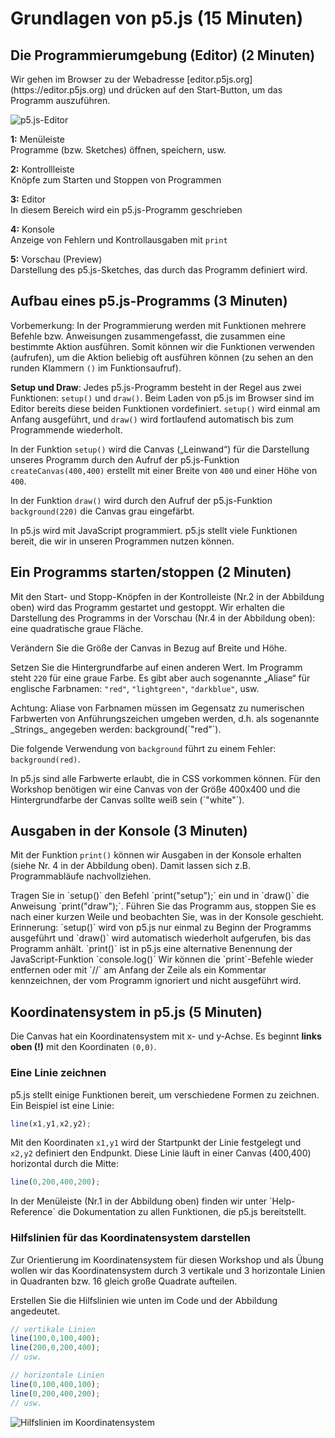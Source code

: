 
# Grundlagen von p5.js (15 Minuten)

## Die Programmierumgebung (Editor) (2 Minuten)

<Callout type="info" emoji="👨🏻‍💻">
Wir gehen im Browser zu der Webadresse [editor.p5js.org](https://editor.p5js.org) und drücken auf den Start-Button, um das Programm auszuführen.
</Callout>

![p5.js-Editor](/images/kennenlerntag/editor-p5js.png)

**1:** Menüleiste <br/> 
Programme (bzw. Sketches) öffnen, speichern, usw.

**2:** Kontrollleiste <br/>
Knöpfe zum Starten und Stoppen von Programmen

**3:** Editor <br/>
In diesem Bereich wird ein p5.js-Programm geschrieben

**4:** Konsole <br/>
Anzeige von Fehlern und Kontrollausgaben mit `print`

**5:** Vorschau (Preview) <br/>
Darstellung des p5.js-Sketches, das durch das Programm definiert wird.


## Aufbau eines p5.js-Programms (3 Minuten)

Vorbemerkung: In der Programmierung werden mit Funktionen mehrere Befehle bzw. Anweisungen zusammengefasst, die zusammen eine bestimmte Aktion ausführen. Somit können wir die Funktionen verwenden (aufrufen), um die Aktion beliebig oft ausführen können (zu sehen an den runden Klammern `()` im Funktionsaufruf). 

**Setup und Draw**: Jedes p5.js-Programm besteht in der Regel aus zwei Funktionen: `setup()` und `draw()`. Beim Laden von p5.js im Browser sind im Editor bereits diese beiden Funktionen vordefiniert. `setup()` wird einmal am Anfang ausgeführt, und `draw()` wird fortlaufend automatisch bis zum Programmende wiederholt.

In der Funktion `setup()` wird die Canvas („Leinwand“) für die Darstellung unseres Programm durch den Aufruf der p5.js-Funktion `createCanvas(400,400)` erstellt mit einer Breite von `400` und einer Höhe von `400`.

In der Funktion `draw()` wird durch den Aufruf der p5.js-Funktion `background(220)` die Canvas grau eingefärbt.

<Callout>
In p5.js wird mit JavaScript programmiert. p5.js stellt viele Funktionen bereit, die wir in unseren Programmen nutzen können.
</Callout>

## Ein Programms starten/stoppen (2 Minuten)

Mit den Start- und Stopp-Knöpfen in der Kontrolleiste (Nr.2 in der Abbildung oben) wird das Programm gestartet und gestoppt. Wir erhalten die Darstellung des Programms in der Vorschau (Nr.4 in der Abbildung oben): eine quadratische graue Fläche.

<Callout type="info" emoji="👨🏻‍💻">
Verändern Sie die Größe der Canvas in Bezug auf Breite und Höhe.

Setzen Sie die Hintergrundfarbe auf einen anderen Wert. Im Programm steht `220` für eine graue Farbe. Es gibt aber auch sogenannte „Aliase“ für englische Farbnamen: `"red"`, `"lightgreen"`, `"darkblue"`, usw.
</Callout>

<Callout type="warning">
Achtung: Aliase von Farbnamen müssen im Gegensatz zu numerischen Farbwerten von Anführungszeichen umgeben werden, d.h. als sogenannte _Strings_ angegeben werden: background(`"red"`). 

Die folgende Verwendung von `background` führt zu einem Fehler: `background(red)`.
</Callout>

<Callout>
In p5.js sind alle Farbwerte erlaubt, die in CSS vorkommen können.
</Callout>

<Callout type="info" emoji="👨🏻‍💻">
Für den Workshop benötigen wir eine Canvas von der Größe 400x400 und die Hintergrundfarbe der Canvas sollte weiß sein (`"white"`).
</Callout>

## Ausgaben in der Konsole (3 Minuten)

Mit der Funktion `print()` können wir Ausgaben in der Konsole erhalten (siehe Nr. 4 in der Abbildung oben). Damit lassen sich z.B. Programmabläufe nachvollziehen.

<Callout type="info" emoji="👨🏻‍💻">
Tragen Sie in `setup()` den Befehl `print("setup");` ein und in `draw()` die Anweisung `print("draw");`. Führen Sie das Programm aus, stoppen Sie es nach einer kurzen Weile und beobachten Sie, was in der Konsole geschieht.
</Callout>

<Callout>
Erinnerung: `setup()` wird von p5.js nur einmal zu Beginn der Programms ausgeführt und `draw()` wird automatisch wiederholt aufgerufen, bis das Programm anhält.
</Callout>

<Callout>
`print()` ist in p5.js eine alternative Benennung der JavaScript-Funktion `console.log()`
</Callout>

<Callout type="info" emoji="👨🏻‍💻">
Wir können die `print`-Befehle wieder entfernen oder mit `//` am Anfang der Zeile als ein Kommentar kennzeichnen, der vom Programm ignoriert und nicht ausgeführt wird.
</Callout>

## Koordinatensystem in p5.js (5 Minuten)

Die Canvas hat ein Koordinatensystem mit x- und y-Achse. Es beginnt **links oben (!)** mit den Koordinaten `(0,0)`. 

### Eine Linie zeichnen

p5.js stellt einige Funktionen bereit, um verschiedene Formen zu zeichnen. Ein Beispiel ist eine Linie:

```js
line(x1,y1,x2,y2);
``` 

Mit den Koordinaten `x1,y1` wird der Startpunkt der Linie festgelegt und `x2,y2` definiert den Endpunkt. Diese Linie läuft in einer Canvas (400,400) horizontal durch die Mitte:

```js
line(0,200,400,200);
```

<Callout>
In der Menüleiste (Nr.1 in der Abbildung oben) finden wir unter `Help-Reference` die Dokumentation zu allen Funktionen, die p5.js bereitstellt.
</Callout> 

### Hilfslinien für das Koordinatensystem darstellen

Zur Orientierung im Koordinatensystem für diesen Workshop und als Übung wollen wir das Koordinatensystem durch 3 vertikale und 3 horizontale Linien in Quadranten bzw. 16 gleich große Quadrate aufteilen.

<Callout type="info" emoji="👨🏻‍💻">
Erstellen Sie die Hilfslinien wie unten im Code und der Abbildung angedeutet.
</Callout>


```js
// vertikale Linien
line(100,0,100,400);
line(200,0,200,400);
// usw.

// horizontale Linien
line(0,100,400,100);
line(0,200,400,200);
// usw.
```

![Hilfslinien im Koordinatensystem](/images/kennenlerntag/grid.png)